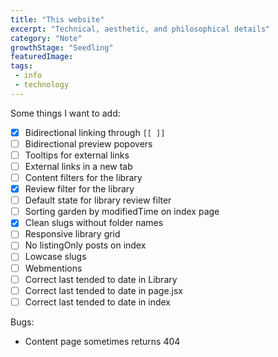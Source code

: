 ```yaml
---
title: "This website" 
excerpt: "Technical, aesthetic, and philosophical details"
category: "Note"
growthStage: "Seedling"
featuredImage: 
tags:
 - info
 - technology
---
```

Some things I want to add:
- [x] Bidirectional linking through `[[ ]]`
- [ ] Bidirectional preview popovers
- [ ] Tooltips for external links
- [ ] External links in a new tab
- [ ] Content filters for the library
- [x] Review filter for the library
- [ ] Default state for library review filter
- [ ] Sorting garden by modifiedTime on index page
- [x] Clean slugs without folder names
- [ ] Responsive library grid
- [ ] No listingOnly posts on index
- [ ] Lowcase slugs
- [ ] Webmentions
- [ ] Correct last tended to date in Library
- [ ] Correct last tended to date in page.jsx
- [ ] Correct last tended to date in index

Bugs:
- Content page sometimes returns 404